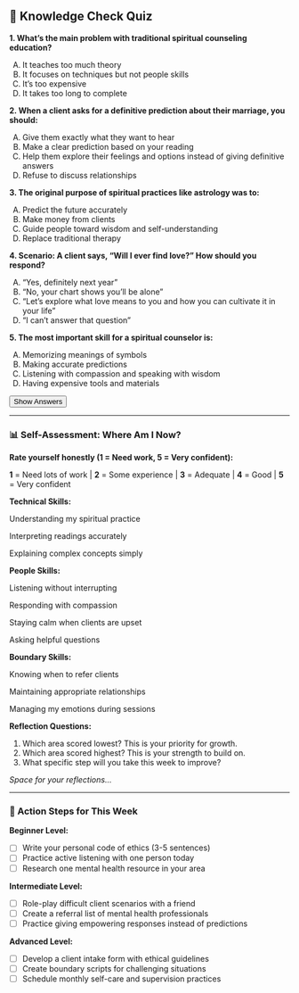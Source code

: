 ## 📝 Knowledge Check Quiz {.quiz-title}

::: {.quiz-box}
**1. What's the main problem with traditional spiritual counseling education?**

A) It teaches too much theory  
B) It focuses on techniques but not people skills  
C) It's too expensive  
D) It takes too long to complete

**2. When a client asks for a definitive prediction about their marriage, you should:**

A) Give them exactly what they want to hear  
B) Make a clear prediction based on your reading  
C) Help them explore their feelings and options instead of giving definitive answers  
D) Refuse to discuss relationships

**3. The original purpose of spiritual practices like astrology was to:**

A) Predict the future accurately  
B) Make money from clients  
C) Guide people toward wisdom and self-understanding  
D) Replace traditional therapy

**4. Scenario: A client says, "Will I ever find love?" How should you respond?**

A) "Yes, definitely next year"  
B) "No, your chart shows you'll be alone"  
C) "Let's explore what love means to you and how you can cultivate it in your life"  
D) "I can't answer that question"

**5. The most important skill for a spiritual counselor is:**

A) Memorizing meanings of symbols  
B) Making accurate predictions  
C) Listening with compassion and speaking with wisdom  
D) Having expensive tools and materials

<button onclick="toggleAnswers()" class="show-answers-btn">Show Answers</button>

::: {.answers-content style="display: none;"}
**Answer Key:** 1-B, 2-C, 3-C, 4-C, 5-C
:::
:::

---

::: {.assessment-box}
### 📊 Self-Assessment: Where Am I Now?

**Rate yourself honestly (1 = Need work, 5 = Very confident):**

::: {.rating-scale}
**1** = Need lots of work | **2** = Some experience | **3** = Adequate | **4** = Good | **5** = Very confident
:::

**Technical Skills:**

Understanding my spiritual practice

Interpreting readings accurately

Explaining complex concepts simply

**People Skills:**

Listening without interrupting

Responding with compassion

Staying calm when clients are upset

Asking helpful questions

**Boundary Skills:**

Knowing when to refer clients

Maintaining appropriate relationships

Managing my emotions during sessions

**Reflection Questions:**

1. Which area scored lowest? This is your priority for growth.
2. Which area scored highest? This is your strength to build on.
3. What specific step will you take this week to improve?

::: {.writing-space}
*Space for your reflections...*
:::

:::
---

::: {.action-box}
### 🎯 Action Steps for This Week

**Beginner Level:**

- [ ] Write your personal code of ethics (3-5 sentences)
- [ ] Practice active listening with one person today
- [ ] Research one mental health resource in your area

**Intermediate Level:**

- [ ] Role-play difficult client scenarios with a friend
- [ ] Create a referral list of mental health professionals
- [ ] Practice giving empowering responses instead of predictions

**Advanced Level:**

- [ ] Develop a client intake form with ethical guidelines
- [ ] Create boundary scripts for challenging situations
- [ ] Schedule monthly self-care and supervision practices
:::

<script src="../scripts/quiz-interactions.js"></script>